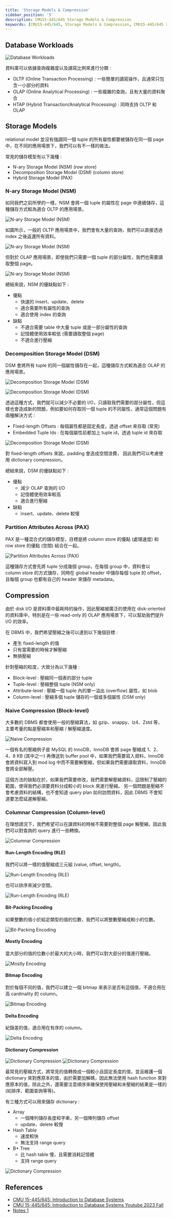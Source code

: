 ```yaml
---
title: 'Storage Models & Compression'
sidebar_position: '5'
description: CMU15-445/645 Storage Models & Compression
keywords: [CMU15-445/645, Storage Models & Compression, CMU15-445/645 筆記]
---
```


<head>
  <title>CMU 15-445/645 Storage Models & Compression</title>
</head>

## Database Workloads

![Database Workloads](/img/cmu15-445/c05/image.png)

資料庫可以依據查詢複雜度以及讀寫比例來進行分類 :

- OLTP (Online Transaction Processing) : 一些簡單的讀寫操作，且通常只包含一小部分的資料
- OLAP (Online Analytical Processing) : 一些複雜的查詢，且有大量的資料聚合
- HTAP (Hybrid Transaction/Analytical Processing) : 同時支持 OLTP 和 OLAP

## Storage Models

relational model 並沒有強調同一個 tuple 的所有屬性都要被儲存在同一個 page 中，在不同的應用場景下，我們可以有不一樣的做法。

常見的儲存模型有以下幾種 :

- N-ary Storage Model (NSM) (row store)
- Decomposition Storage Model (DSM) (column store)
- Hybrid Storage Model (PAX)

### N-ary Storage Model (NSM)

如同我們之前所學的一樣，NSM 會將一個 tuple 的屬性在 page 中連續儲存，這種儲存方式較為適合 OLTP 的應用場景。

![N-ary Storage Model (NSM)](/img/cmu15-445/c05/image-3.png)

如圖所示，一般的 OLTP 應用場景中，我們會有大量的查詢，我們可以直接透過 index 之後返還所有資料。

![N-ary Storage Model (NSM)](/img/cmu15-445/c05/image-2.png)

但對於 OLAP 應用場景，即使我們只需要一個 tuple 的部分屬性，我們也需要讀取整個 page。

![N-ary Storage Model (NSM)](/img/cmu15-445/c05/image-4.png)

總結來說，NSM 的優缺點如下 :

- 優點
  - 快速的 insert、update、delete
  - 適合需要所有屬性的查詢
  - 適合使用 index 的查詢
- 缺點
  - 不適合需要 table 中大量 tuple 或是一部分屬性的查詢
  - 記憶體使用效率較低 (需要讀取整個 page)
  - 不適合進行壓縮

### Decomposition Storage Model (DSM)

DSM 會將所有 tuple 的同一個屬性儲存在一起，這種儲存方式較為適合 OLAP 的應用場景。

![Decomposition Storage Model (DSM)](/img/cmu15-445/c05/image-5.png)

![Decomposition Storage Model (DSM)](/img/cmu15-445/c05/image-6.png)

透過這種方式，我們就可以減少不必要的 I/O，只讀取我們需要的部分屬性，但這樣也會造成新的問題，例如要如何存取同一個 tuple 的不同屬性，通常這個問題有兩種解決方式 :

- Fixed-length Offsets : 每個屬性都是固定長度，透過 offset 來存取 (常見)
- Embedded Tuple Ids : 在每個屬性前都加上 tuple id，透過 tuple id 來存取

![Decomposition Storage Model (DSM)](/img/cmu15-445/c05/image-7.png)

對 fixed-length offsets 來說，padding 會造成空間浪費，
因此我們可以考慮使用 dictionary compression。

總結來說，DSM 的優缺點如下 :

- 優點
  - 減少 OLAP 查詢的 I/O
  - 記憶體使用效率較高
  - 適合進行壓縮
- 缺點
  - insert、update、delete 較慢

### Partition Attributes Across (PAX)

PAX 是一種混合式的儲存模型，目標是將 column store 的優點 (處理速度) 和 row store 的優點 (空間) 結合在一起。

![Partition Attributes Across (PAX)](/img/cmu15-445/c05/image-8.png)

這種儲存方式會先將 tuple 分成幾個 group，在每個 group 中，資料會以 column store 的方式儲存，同時在 global header 中儲存每個 tuple 的 offset，且每個 group 也都有自己的 header 來儲存 metadata。

## Compression

由於 disk I/O 是資料庫中最耗時的操作，因此壓縮被廣泛的使用在 disk-oriented 的資料庫中，特別是在一些 read-only 的 OLAP 應用場景下，可以幫助我們提升 I/O 的效率。

在 DBMS 中，我們希望壓縮之後可以達到以下幾個目標 :

- 產生 fixed-length 的值
- 只有當需要的時候才解壓縮
- 無損壓縮

針對壓縮的粒度，大致分為以下幾種 :

- Block-level : 壓縮同一個表的部分 tuple
- Tuple-level : 壓縮整個 tuple (NSM only)
- Attribute-level : 壓縮一個 tuple 內的單一溢出 (overflow) 屬性，如 blob
- Column-level : 壓縮多個 tuple 儲存的一個或多個屬性 (DSM only)

### Naive Compression (Block-level)

大多數的 DBMS 都會使用一般的壓縮算法，如 gzip、snappy、lz4、Zstd 等，主要考量的點是壓縮率和壓縮 / 解壓縮速度。

![Naive Compression](/img/cmu15-445/c05/image-9.png)

一個有名的壓縮例子是 MySQL 的 InnoDB，InnoDB 會將 page 壓縮成 1、2、4、8 KB (其中之一) 再傳送到 buffer pool 中，如果我們需要寫入資料，InnoDB 會將資料寫入到 mod log 中而不需要解壓縮，但如果我們需要讀取資料，InnoDB 會將全部解壓。

這個方法的缺點在於，如果我們需要修改，我們需要解壓縮資料，這限制了壓縮的範圍，使得我們必須要資料分成較小的 block 來進行壓縮。
另一個問題是壓縮不會考慮資料的結構，也不會知道 query plan 如何訪問資料，因此 DBMS 不會知道要怎麼延遲解壓縮。

### Columnar Compression (Column-level)

在理想請況下，我們希望可以在讀資料的時候不需要對整個 page 解壓縮，因此我們可以對查詢的 query 進行一些轉換。

![Columnar Compression](/img/cmu15-445/c05/image-10.png)

#### Run-Length Encoding (RLE)

我們可以將一樣的值壓縮成三元組 (value, offset, length)。

![Run-Length Encoding (RLE)](/img/cmu15-445/c05/image-11.png)

也可以排序來減少空間。

![Run-Length Encoding (RLE)](/img/cmu15-445/c05/image-12.png)

#### Bit-Packing Encoding

如果整數的值小於給定類型的值的位數，我們可以將整數壓縮成較小的位數。

![Bit-Packing Encoding](/img/cmu15-445/c05/image-13.png)

#### Mostly Encoding

當大部分的值的位數小於最大的大小時，我們可以對大部分的值進行壓縮。

![Mostly Encoding](/img/cmu15-445/c05/image-14.png)

#### Bitmap Encoding

對於每個不同的值，我們可以建立一個 bitmap 來表示是否有這個值，不適合用在高 cardinality 的 column。

![Bitmap Encoding](/img/cmu15-445/c05/image-15.png)

#### Delta Encoding

紀錄差的值，適合用在有序的 column。

![Delta Encoding](/img/cmu15-445/c05/image-16.png)

#### Dictionary Compression

![Dictionary Compression](/img/cmu15-445/c05/image-18.png)
![Dictionary Compression](/img/cmu15-445/c05/image-17.png)

最常見的壓縮方式，將常見的值轉換成一個較小且固定長度的值，並且維護一個 dictionary 來對應原本的值，由於需要加解碼，因此無法使用 hash function 來對應原本的值，除此之外，還需要注意順序來確保使用壓縮和未壓縮的結果是一樣的 (如排序、範圍查詢等等)。

有三種方式可以用來儲存 dictionary :

- Array
  - 一個陣列儲存長度和字串，另一個陣列儲存 offset
  - update、delete 較慢
- Hash Table
  - 速度較快
  - 無法支持 range query
- B+ Tree
  - 比 hash table 慢，且需要消耗記憶體
  - 支持 range query

![Dictionary Compression](/img/cmu15-445/c05/image-19.png)

## References

- [CMU 15-445/645: Introduction to Database Systems](https://15445.courses.cs.cmu.edu/fall2023/)
- [CMU 15-445/645: Introduction to Database Systems Youtube 2023 Fall](https://www.youtube.com/watch?v=UuHw3SQMrog&list=PLSE8ODhjZXjbj8BMuIrRcacnQh20hmY9g&index=6)
- [Notes 1](https://zhenghe.gitbook.io/open-courses/cmu-15-445-645-database-systems/database-storage)
